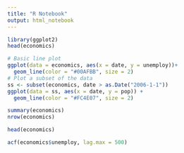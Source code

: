 ```yaml
---
title: "R Notebook"
output: html_notebook
---
```




```r
library(ggplot2)
head(economics)
```

```r

# Basic line plot
ggplot(data = economics, aes(x = date, y = unemploy))+
  geom_line(color = "#00AFBB", size = 2)
# Plot a subset of the data
ss <- subset(economics, date > as.Date("2006-1-1"))
ggplot(data = ss, aes(x = date, y = pop)) + 
  geom_line(color = "#FC4E07", size = 2)

```


```r

summary(economics)
nrow(economics)
```

```r

head(economics)
```



```r
acf(economics$unemploy, lag.max = 500)
```